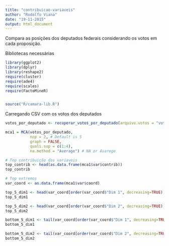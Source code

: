 ```yaml
---
title: "contribuicao-variaveis"
author: "Rodolfo Viana"
date: "19-11-2015"
output: html_document
---
```


Compara as posições dos deputados federais considerando os votos em cada proposição. 


Bibliotecas necessárias 

```r
library(ggplot2)
library(dplyr)
library(reshape2)
require(cluster)
require(ade4)
require(scales)
require(FactoMineR)


source("R/camara-lib.R")
```

Carregando CSV com os votos dos deputados

```r
votos_por_deputado <- recuperar_votos_por_deputado(arquivo.votos = "votacoes.csv",corrigir.migracoes = TRUE)

mca1 = MCA(votos_por_deputado, 
           ncp = 2, # Default is 5 
           graph = FALSE,
           quali.sup = c(1:4),
           na.method = "Average") # NA or Avarege

# Top contribuição das variaveis
top_contrib <- head(as.data.frame(mca1$var$contrib))
top_contrib

# Top extremos
var_coord <- as.data.frame(mca1$var$coord)

top_5_dim1 <- head(var_coord[order(var_coord$"Dim 1", decreasing=TRUE),], n=5)
top_5_dim1

top_5_dim2 <- head(var_coord[order(var_coord$"Dim 2", decreasing=TRUE),], n=5)
top_5_dim2

bottom_5_dim1 <- tail(var_coord[order(var_coord$"Dim 1", decreasing=TRUE),], n=5)
bottom_5_dim1

bottom_5_dim2 <- tail(var_coord[order(var_coord$"Dim 2", decreasing=TRUE),], n=5)
bottom_5_dim2
```
